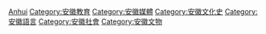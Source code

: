 [[Category:中國各省語言政策|Anhui]]

[[Category:安徽教育|Category:安徽教育]]

[[Category:安徽媒體|Category:安徽媒體]]

[[Category:安徽文化史|Category:安徽文化史]]

[[Category:安徽語言|Category:安徽語言]]

[[Category:安徽社會|Category:安徽社會]]

[[Category:安徽文物|Category:安徽文物]]